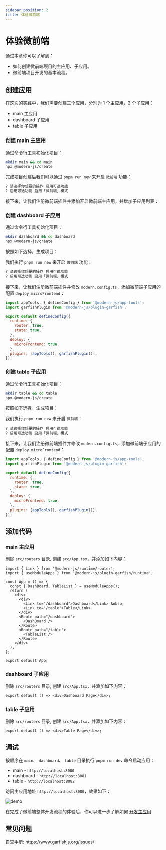 ```yaml
---
sidebar_position: 2
title: 体验微前端
---
```

# 体验微前端

通过本章你可以了解到：

- 如何创建微前端项目的主应用、子应用。
- 微前端项目开发的基本流程。

## 创建应用

在这次的实践中，我们需要创建三个应用，分别为 1 个主应用，2 个子应用：

- main 主应用
- dashboard 子应用
- table 子应用

### 创建 main 主应用

通过命令行工具初始化项目：

```bash
mkdir main && cd main
npx @modern-js/create
```


<DefaultMWAGenerate />

完成项目创建后我们可以通过 `pnpm run new` 来开启 `微前端` 功能：

```bash
? 请选择你想要的操作 启用可选功能
? 启用可选功能 启用「微前端」模式
```

接下来，让我们注册微前端插件并添加开启微前端主应用，并增加子应用列表：


<EnableMicroFrontend />


<MicroRuntimeConfig />

### 创建 dashboard 子应用

通过命令行工具初始化项目：

```bash
mkdir dashboard && cd dashboard
npx @modern-js/create
```

按照如下选择，生成项目：

<DefaultMWAGenerate/>

我们执行 `pnpm run new` 来开启 `微前端` 功能：

```bash
? 请选择你想要的操作 启用可选功能
? 启用可选功能 启用「微前端」模式
```

接下来，让我们注册微前端插件并修改 `modern.config.ts`，添加微前端子应用的配置 `deploy.microFrontend`：

```js title="modern.config.ts"
import appTools, { defineConfig } from '@modern-js/app-tools';
import garfishPlugin from '@modern-js/plugin-garfish';

export default defineConfig({
  runtime: {
    router: true,
    state: true,
  },
  deploy: {
    microFrontend: true,
  },
  plugins: [appTools(), garfishPlugin()],
});
```

### 创建 table 子应用

通过命令行工具初始化项目：

```bash
mkdir table && cd table
npx @modern-js/create
```

按照如下选择，生成项目：

<DefaultMWAGenerate/>

我们执行 `pnpm run new` 来开启 `微前端`：

```bash
? 请选择你想要的操作 启用可选功能
? 启用可选功能 启用「微前端」模式
```

接下来，让我们注册微前端插件并修改 `modern.config.ts`，添加微前端子应用的配置 `deploy.microFrontend`：

```js title="modern.config.ts"
import appTools, { defineConfig } from '@modern-js/app-tools';
import garfishPlugin from '@modern-js/plugin-garfish';

export default defineConfig({
  runtime: {
    router: true,
    state: true,
  },
  deploy: {
    microFrontend: true,
  },
  plugins: [appTools(), garfishPlugin()],
});
```

## 添加代码

### main 主应用

删除 `src/routers` 目录, 创建 `src/App.tsx`，并添加如下内容：

```tsx
import { Link } from '@modern-js/runtime/router';
import { useModuleApps } from '@modern-js/plugin-garfish/runtime';

const App = () => {
  const { DashBoard, TableList } = useModuleApps();
  return (
    <div>
      <div>
        <Link to="/dashboard">Dashboard</Link> &nbsp;
        <Link to="/table">Table</Link>
      </div>
      <Route path="/dashboard">
        <DashBoard />
      </Route>
      <Route path="/table">
        <TableList />
      </Route>
    </div>
  );
};

export default App;
```

### dashboard 子应用

删除 `src/routers` 目录, 创建 `src/App.tsx`，并添加如下内容：

```tsx
export default () => <div>Dashboard Page</div>;
```

### table 子应用

删除 `src/routers` 目录, 创建 `src/App.tsx`，并添加如下内容：

```tsx
export default () => <div>Table Page</div>;
```

## 调试

按顺序在 `main`、 `dashboard`、 `table` 目录执行 `pnpm run dev` 命令启动应用：

- main      - `http://localhost:8080`
- dashboard - `http://localhost:8081`
- table     - `http://localhost:8082`

访问主应用地址 `http://localhost:8080`，效果如下：

![demo](https://lf3-static.bytednsdoc.com/obj/eden-cn/zq-uylkvT/ljhwZthlaukjlkulzlp/micro-demo.gif)

在完成了微前端整体开发流程的体验后，你可以进一步了解如何 [开发主应用](./c03-main-app.md)

## 常见问题

自查手册: https://www.garfishjs.org/issues/
